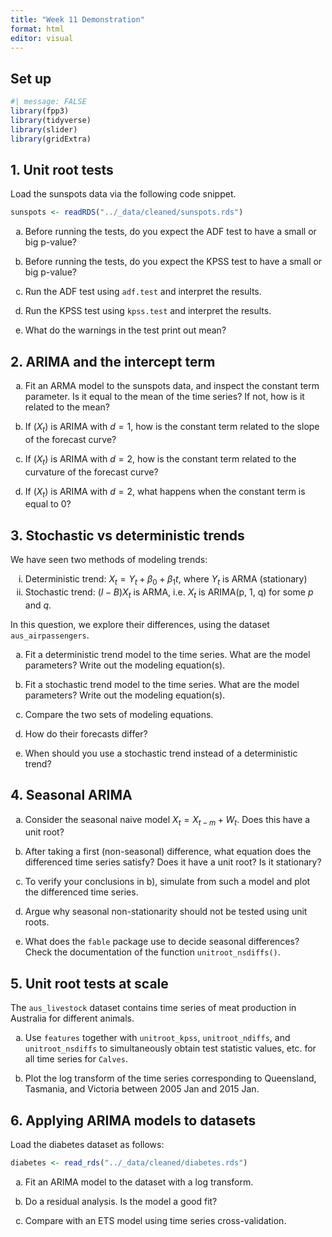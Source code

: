 ```yaml
---
title: "Week 11 Demonstration"
format: html
editor: visual
---
```


## Set up

```r
#| message: FALSE
library(fpp3)
library(tidyverse)
library(slider)
library(gridExtra)
```

## 1. Unit root tests

Load the sunspots data via the following code snippet.

```r
sunspots <- readRDS("../_data/cleaned/sunspots.rds")
```

a.  Before running the tests, do you expect the ADF test to have a small or big p-value?

b.  Before running the tests, do you expect the KPSS test to have a small or big p-value?

c.  Run the ADF test using `adf.test` and interpret the results.

d.  Run the KPSS test using `kpss.test` and interpret the results.

e.  What do the warnings in the test print out mean?

## 2. ARIMA and the intercept term

a.  Fit an ARMA model to the sunspots data, and inspect the constant term parameter. Is it equal to the mean of the time series? If not, how is it related to the mean?

b.  If $(X_t)$ is ARIMA with $d=1$, how is the constant term related to the slope of the forecast curve?

c.  If $(X_t)$ is ARIMA with $d=2$, how is the constant term related to the curvature of the forecast curve?

d.  If $(X_t)$ is ARIMA with $d=2$, what happens when the constant term is equal to 0?

## 3. Stochastic vs deterministic trends

We have seen two methods of modeling trends:

(i) Deterministic trend: $X_t = Y_t + \beta_0 + \beta_1 t$, where $Y_t$ is ARMA (stationary)
(ii) Stochastic trend: $(I-B)X_t$ is ARMA, i.e. $X_t$ is ARIMA(p, 1, q) for some $p$ and $q$.

In this question, we explore their differences, using the dataset `aus_airpassengers`.

a.  Fit a deterministic trend model to the time series. What are the model parameters? Write out the modeling equation(s).

b.  Fit a stochastic trend model to the time series. What are the model parameters? Write out the modeling equation(s).

c.  Compare the two sets of modeling equations.

d.  How do their forecasts differ?

e.  When should you use a stochastic trend instead of a deterministic trend?

## 4. Seasonal ARIMA

a.  Consider the seasonal naive model $X_t = X_{t-m} + W_t$. Does this have a unit root?

b.  After taking a first (non-seasonal) difference, what equation does the differenced time series satisfy? Does it have a unit root? Is it stationary?

c.  To verify your conclusions in b), simulate from such a model and plot the differenced time series.

d.  Argue why seasonal non-stationarity should not be tested using unit roots.

e.  What does the `fable` package use to decide seasonal differences? Check the documentation of the function `unitroot_nsdiffs()`.

## 5. Unit root tests at scale

The `aus_livestock` dataset contains time series of meat production in Australia for different animals.

a.  Use `features` together with `unitroot_kpss`, `unitroot_ndiffs`, and `unitroot_nsdiffs` to simultaneously obtain test statistic values, etc. for all time series for `Calves`.

b.  Plot the log transform of the time series corresponding to Queensland, Tasmania, and Victoria between 2005 Jan and 2015 Jan.

## 6. Applying ARIMA models to datasets

Load the diabetes dataset as follows:

```r
diabetes <- read_rds("../_data/cleaned/diabetes.rds")
```

a.  Fit an ARIMA model to the dataset with a log transform.

b.  Do a residual analysis. Is the model a good fit?

c.  Compare with an ETS model using time series cross-validation.

